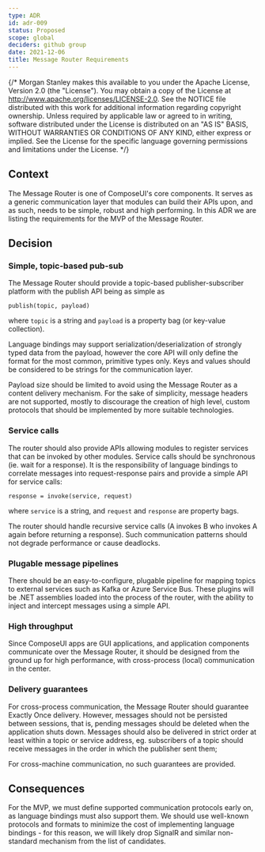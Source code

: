 ```yaml
---
type: ADR
id: adr-009
status: Proposed
scope: global
deciders: github group
date: 2021-12-06
title: Message Router Requirements
---
```


{/* Morgan Stanley makes this available to you under the Apache License, Version 2.0 (the "License"). You may obtain a copy of the License at http://www.apache.org/licenses/LICENSE-2.0. See the NOTICE file distributed with this work for additional information regarding copyright ownership. Unless required by applicable law or agreed to in writing, software distributed under the License is distributed on an "AS IS" BASIS, WITHOUT WARRANTIES OR CONDITIONS OF ANY KIND, either express or implied. See the License for the specific language governing permissions and limitations under the License. */}

## Context

The Message Router is one of ComposeUI's core components. It serves as a generic communication layer that modules can
build their APIs upon, and as such, needs to be simple, robust and high performing. In this ADR we are listing the
requirements for the MVP of the Message Router.

## Decision

### Simple, topic-based pub-sub

The Message Router should provide a topic-based publisher-subscriber platform with the publish API being as simple as

```
publish(topic, payload)
```

where `topic` is a string and `payload` is a property bag (or key-value collection).

Language bindings may support serialization/deserialization of strongly typed data from the payload, however the core
API will only define the format for the most common, primitive types only. Keys and values should be considered to be
strings for the communication layer.

Payload size should be limited to avoid using the Message Router as a content delivery mechanism.
For the sake of simplicity, message headers are not supported, mostly to discourage the creation of high level,
custom protocols that should be implemented by more suitable technologies.

### Service calls

The router should also provide APIs allowing modules to register services that can be invoked by other modules.
Service calls should be synchronous (ie. wait for a response). It is the responsibility of language bindings
to correlate messages into request-response pairs and provide a simple API for service calls:

```
response = invoke(service, request)
```

where `service` is a string, and `request` and `response` are property bags.

The router should handle recursive service calls (A invokes B who invokes A again before returning a
response). Such communication patterns should not degrade performance or cause deadlocks.

### Plugable message pipelines

There should be an easy-to-configure, plugable pipeline for mapping topics to external services such as Kafka or
Azure Service Bus. These plugins will be .NET assemblies loaded into the process of the router, with the ability to
inject and intercept messages using a simple API.

### High throughput

Since ComposeUI apps are GUI applications, and application components communicate over the Message Router, it should
be designed from the ground up for high performance, with cross-process (local) communication in the center.

### Delivery guarantees

For cross-process communication, the Message Router should guarantee Exactly Once delivery. However, messages
should not be persisted between sessions, that is, pending messages should be deleted when the application shuts down.
Messages should also be delivered in strict order at least within a topic or service address, eg. subscribers of a
topic should receive messages in the order in which the publisher sent them;

For cross-machine communication, no such guarantees are provided.

## Consequences

For the MVP, we must define supported communication protocols early on, as language bindings must also support them.
We should use well-known protocols and formats to minimize the cost of implementing language bindings - for this
reason, we will likely drop SignalR and similar non-standard mechanism from the list of candidates.
